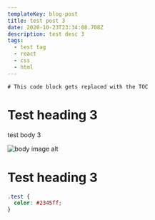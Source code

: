```yaml
---
templateKey: blog-post
title: test post 3
date: 2020-10-23T23:34:08.708Z
description: test desc 3
tags:
  - test tag
  - react
  - css
  - html
---
```


```toc
# This code block gets replaced with the TOC
```

# Test heading 3

test body 3

![body image alt](/uploads/profile-picture.png 'body image title')

# Test heading 3

```css
.test {
  color: #2345ff;
}
```
